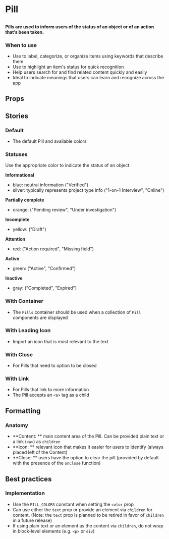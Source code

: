 
# Pill

##

<h4>
  Pills are used to inform users of the status of an object or of an action that’s been taken.
</h4>

<Canvas of={ComponentStories.Default} />

### When to use
- Use to label, categorize, or organize items using keywords that describe them
- Use to highlight an item's status for quick recognition
- Help users search for and find related content quickly and easily
- Ideal to indicate meanings that users can learn and recognize across the app

## Props

<ArgTypes of={Pill} />


## Stories

### Default
- The default Pill and available colors

<Canvas of={ComponentStories.Default} />

### Statuses

Use the appropriate color to indicate the status of an object 

**Informational**
- blue: neutral information ("Verified")
- silver: typically represents project type info ("1-on-1 Interview", "Online")

**Partially complete**
- orange: ("Pending review", "Under investigation")

**Incomplete**
- yellow: ("Draft")

**Attention**
- red: ("Action required", "Missing field")

**Active**
- green: ("Active", "Confirmed")

**Inactive**
- gray: ("Completed", "Expired")

<Canvas of={ComponentStories.Statuses} />

### With Container
- The `Pills` container should be used when a collection of `Pill` components are displayed

<Canvas of={ComponentStories.WithContainer} />


### With Leading Icon
- Import an icon that is most relevant to the text

<Canvas of={ComponentStories.WithLeadingIcon} />

### With Close
- For Pills that need to option to be closed

<Canvas of={ComponentStories.WithClose} />

### With Link
- For Pills that link to more information
- The Pill accepts an `<a>` tag as a child

<Canvas of={ComponentStories.WithLink} />


## Formatting

### Anatomy
- **Content: ** main content area of the Pill. Can be provided plain text or a link (`<a>`) as `children`
- **Icon: ** relevant icon that makes it easier for users to identify (always placed left of the Content)
- **Close: ** users have the option to clear the pill (provided by default with the presence of the `onClose` function)

## Best practices

### Implementation
- Use the `PILL_COLORS` constant when setting the `color` prop
- Can use either the `text` prop or provide an element via `children` for content. (Note: the `text` prop is planned to be retired in favor of `children` in a future release)
- If using plain text or an element as the content via `children`, do not wrap in block-level elements (e.g. `<p>` or `div`)
